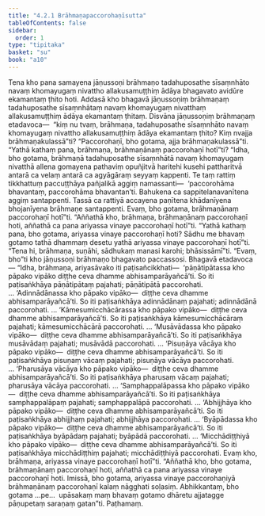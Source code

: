 ```yaml
---
title: "4.2.1 Brāhmaṇapaccorohaṇīsutta"
tableOfContents: false
sidebar:
  order: 1
type: "tipitaka"
basket: "su"
book: "a10"
---
```



<DynamicBreadcrumb />

<Division number="167" book="a10" bookNo="17" page="459">

<Paragraph number="1156" book="a10">
Tena kho pana samayena jāṇussoṇi brāhmaṇo tadahuposathe sīsaṃnhāto navaṃ khomayugaṃ nivattho allakusamuṭṭhiṃ ādāya bhagavato avidūre ekamantaṃ ṭhito hoti.
</Paragraph>

<Paragraph number="1157" book="a10">
Addasā kho bhagavā jāṇussoṇiṃ brāhmaṇaṃ tadahuposathe sīsaṃnhātaṃ navaṃ khomayugaṃ nivatthaṃ allakusamuṭṭhiṃ ādāya ekamantaṃ ṭhitaṃ. Disvāna jāṇussoṇiṃ brāhmaṇaṃ etadavoca—  “kiṃ nu tvaṃ, brāhmaṇa, tadahuposathe sīsaṃnhāto navaṃ khomayugaṃ nivattho allakusamuṭṭhiṃ ādāya ekamantaṃ ṭhito? Kiṃ nvajja brāhmaṇakulassā”ti? “Paccorohaṇī, bho gotama, ajja brāhmaṇakulassā”ti.
</Paragraph>

<Paragraph number="1158" book="a10">
“Yathā kathaṃ pana, brāhmaṇa, brāhmaṇānaṃ paccorohaṇī hotī”ti? “Idha, bho gotama, brāhmaṇā tadahuposathe sīsaṃnhātā navaṃ khomayugaṃ nivatthā allena gomayena pathaviṃ opuñjitvā haritehi kusehi pattharitvā antarā ca velaṃ antarā ca agyāgāraṃ seyyaṃ kappenti. Te taṃ rattiṃ tikkhattuṃ paccuṭṭhāya pañjalikā aggiṃ namassanti—  ‘paccorohāma bhavantaṃ, paccorohāma bhavantan’ti. Bahukena ca sappitelanavanītena aggiṃ santappenti. Tassā ca rattiyā accayena paṇītena khādanīyena bhojanīyena brāhmaṇe santappenti. Evaṃ, bho gotama, brāhmaṇānaṃ paccorohaṇī hotī”ti.
</Paragraph>

<Paragraph number="1159" book="a10">
“Aññathā kho, brāhmaṇa, brāhmaṇānaṃ paccorohaṇī hoti, aññathā ca pana ariyassa vinaye paccorohaṇī hotī”ti. “Yathā kathaṃ pana, bho gotama, ariyassa vinaye paccorohaṇī hoti? Sādhu me bhavaṃ gotamo tathā dhammaṃ desetu yathā ariyassa vinaye paccorohaṇī hotī”ti.
</Paragraph>

<Paragraph number="1160" book="a10">
“Tena hi, brāhmaṇa, suṇāhi, sādhukaṃ manasi karohi; bhāsissāmī”ti. “Evaṃ, bho”ti kho jāṇussoṇi brāhmaṇo bhagavato paccassosi. Bhagavā etadavoca—
</Paragraph>

<Paragraph number="1161" book="a10">
“Idha, brāhmaṇa, ariyasāvako iti paṭisañcikkhati—  ‘pāṇātipātassa kho pāpako vipāko diṭṭhe ceva dhamme abhisamparāyañcā’ti. So iti paṭisaṅkhāya pāṇātipātaṃ pajahati; pāṇātipātā paccorohati.
</Paragraph>

<Paragraph number="1162" book="a10">
… ‘Adinnādānassa kho pāpako vipāko—  diṭṭhe ceva dhamme abhisamparāyañcā’ti. So iti paṭisaṅkhāya adinnādānaṃ pajahati; adinnādānā paccorohati.
</Paragraph>

<Paragraph number="1163" book="a10">
… ‘Kāmesumicchācārassa kho pāpako vipāko—  diṭṭhe ceva dhamme abhisamparāyañcā’ti. So iti paṭisaṅkhāya kāmesumicchācāraṃ pajahati; kāmesumicchācārā paccorohati.
</Paragraph>

<Paragraph number="1164" book="a10">
… ‘Musāvādassa kho pāpako vipāko—  diṭṭhe ceva dhamme abhisamparāyañcā’ti. So iti paṭisaṅkhāya musāvādaṃ pajahati; musāvādā paccorohati.
</Paragraph>

<Paragraph number="1165" book="a10">
… ‘Pisuṇāya vācāya kho pāpako vipāko—  diṭṭhe ceva dhamme abhisamparāyañcā’ti. So iti paṭisaṅkhāya pisuṇaṃ vācaṃ pajahati; pisuṇāya vācāya paccorohati.
</Paragraph>

<Paragraph number="1166" book="a10">
… ‘Pharusāya vācāya kho pāpako vipāko—  diṭṭhe ceva dhamme abhisamparāyañcā’ti. So iti paṭisaṅkhāya pharusaṃ vācaṃ pajahati; pharusāya vācāya paccorohati.
</Paragraph>

<Paragraph number="1167" book="a10">
… ‘Samphappalāpassa kho pāpako vipāko—  diṭṭhe ceva dhamme abhisamparāyañcā’ti. So iti paṭisaṅkhāya samphappalāpaṃ pajahati; samphappalāpā paccorohati.
</Paragraph>

<Paragraph number="1168" book="a10">
… ‘Abhijjhāya kho pāpako vipāko—  diṭṭhe ceva dhamme abhisamparāyañcā’ti. So iti paṭisaṅkhāya abhijjhaṃ pajahati; abhijjhāya paccorohati.
</Paragraph>

<Paragraph number="1169" book="a10">
… ‘Byāpādassa kho pāpako vipāko—  diṭṭhe ceva dhamme abhisamparāyañcā’ti. So iti paṭisaṅkhāya byāpādaṃ pajahati; byāpādā paccorohati.
</Paragraph>

<Paragraph number="1170" book="a10">
… ‘Micchādiṭṭhiyā kho pāpako vipāko—  diṭṭhe ceva dhamme abhisamparāyañcā’ti. So iti paṭisaṅkhāya micchādiṭṭhiṃ pajahati; micchādiṭṭhiyā paccorohati. Evaṃ kho, brāhmaṇa, ariyassa vinaye paccorohaṇī hotī”ti.
</Paragraph>

<Paragraph number="1171" book="a10">
“Aññathā kho, bho gotama, brāhmaṇānaṃ paccorohaṇī hoti, aññathā ca pana ariyassa vinaye paccorohaṇī hoti. Imissā, bho gotama, ariyassa vinaye paccorohaṇiyā brāhmaṇānaṃ paccorohaṇī kalaṃ nāgghati soḷasiṃ. Abhikkantaṃ, bho gotama …pe…  upāsakaṃ maṃ bhavaṃ gotamo dhāretu ajjatagge pāṇupetaṃ saraṇaṃ gatan”ti.

</Paragraph>
</Division>

<Paragraph number="1172" type="center" book="a10">
Paṭhamaṃ.
</Paragraph>